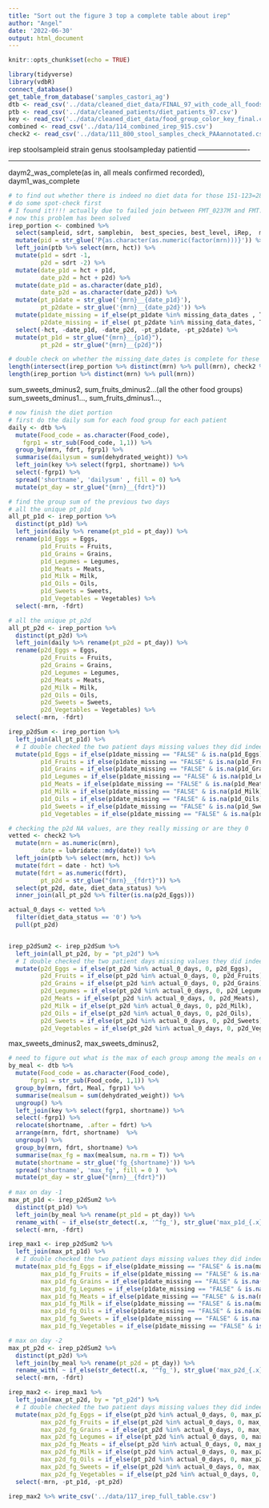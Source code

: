 ```yaml
---
title: "Sort out the figure 3 top a complete table about irep"
author: "Angel"
date: '2022-06-30'
output: html_document
---
```


```r
knitr::opts_chunk$set(echo = TRUE)
```



```r
library(tidyverse)
library(vdbR)
connect_database()
get_table_from_database('samples_castori_ag')
dtb <- read_csv('../data/cleaned_diet_data/FINAL_97_with_code_all_foods_drt_with_EN_finalized.csv')
ptb <- read_csv('../data/cleaned_patients/diet_patients_97.csv')
key <- read_csv('../data/cleaned_diet_data/food_group_color_key_final.csv', col_types = 'ccccc')
combined <- read_csv('../data/114_combined_irep_915.csv')
check2 <- read_csv('../data/111_800_stool_samples_check_PAAannotated.csv')
```
irep
stoolsampleid
strain
genus
stoolsampleday
patientid
----------------------

-----------------------
daym2_was_complete(as in, all meals confirmed recorded), 
daym1_was_complete

```r
# to find out whether there is indeed no diet data for those 151-123=28 shotgun samples
# do some spot-check first
# I found it!!!! actually due to failed join between FMT_0237M and FMT.0237M
# now this problem has been solved
irep_portion <- combined %>% 
  select(sampleid, sdrt, samplebin,  best_species, best_level, iRep,  mrn) %>% 
  mutate(pid = str_glue('P{as.character(as.numeric(factor(mrn)))}')) %>% 
  left_join(ptb %>% select(mrn, hct)) %>%
  mutate(p1d = sdrt -1,
         p2d = sdrt -2) %>% 
  mutate(date_p1d = hct + p1d,
         date_p2d = hct + p2d) %>% 
  mutate(date_p1d = as.character(date_p1d),
         date_p2d = as.character(date_p2d)) %>% 
  mutate(pt_p1date = str_glue('{mrn}__{date_p1d}'),
         pt_p2date = str_glue('{mrn}__{date_p2d}')) %>% 
  mutate(p1date_missing = if_else(pt_p1date %in% missing_data_dates , T, F),
         p2date_missing = if_else( pt_p2date %in% missing_data_dates, T, F)) %>% 
  select(-hct, -date_p1d, -date_p2d, -pt_p1date, -pt_p2date) %>% 
  mutate(pt_p1d = str_glue("{mrn}__{p1d}"),
         pt_p2d = str_glue("{mrn}__{p2d}"))

# double check on whether the missing_date_dates is complete for these irep samples
length(intersect(irep_portion %>% distinct(mrn) %>% pull(mrn), check2 %>% distinct(mrn) %>% pull(mrn)))
length(irep_portion %>% distinct(mrn) %>% pull(mrn))
```
sum_sweets_dminus2,
sum_fruits_dminus2…(all the other food groups)
sum_sweets_dminus1…,
sum_fruits_dminus1…,



```r
# now finish the diet portion
# first do the daily sum for each food group for each patient
daily <- dtb %>% 
  mutate(Food_code = as.character(Food_code),
    fgrp1 = str_sub(Food_code, 1,1)) %>% 
  group_by(mrn, fdrt, fgrp1) %>% 
  summarise(dailysum = sum(dehydrated_weight)) %>% 
  left_join(key %>% select(fgrp1, shortname)) %>% 
  select(-fgrp1) %>% 
  spread('shortname', 'dailysum' , fill = 0) %>% 
  mutate(pt_day = str_glue("{mrn}__{fdrt}"))

# find the group sum of the previous two days
# all the unique pt_p1d 
all_pt_p1d <- irep_portion %>% 
  distinct(pt_p1d) %>% 
  left_join(daily %>% rename(pt_p1d = pt_day)) %>% 
  rename(p1d_Eggs = Eggs,
         p1d_Fruits = Fruits,
         p1d_Grains = Grains,
         p1d_Legumes = Legumes,
         p1d_Meats = Meats,
         p1d_Milk = Milk,
         p1d_Oils = Oils,
         p1d_Sweets = Sweets,
         p1d_Vegetables = Vegetables) %>% 
  select(-mrn, -fdrt)

# all the unique pt_p2d
all_pt_p2d <- irep_portion %>% 
  distinct(pt_p2d) %>% 
  left_join(daily %>% rename(pt_p2d = pt_day)) %>% 
  rename(p2d_Eggs = Eggs,
         p2d_Fruits = Fruits,
         p2d_Grains = Grains,
         p2d_Legumes = Legumes,
         p2d_Meats = Meats,
         p2d_Milk = Milk,
         p2d_Oils = Oils,
         p2d_Sweets = Sweets,
         p2d_Vegetables = Vegetables) %>% 
  select(-mrn, -fdrt)

irep_p2dSum <- irep_portion %>% 
  left_join(all_pt_p1d) %>% 
  # I double checked the two patient days missing values they did indeed take 0 food.
  mutate(p1d_Eggs = if_else(p1date_missing == "FALSE" & is.na(p1d_Eggs), 0, p1d_Eggs),
         p1d_Fruits = if_else(p1date_missing == "FALSE" & is.na(p1d_Fruits), 0, p1d_Fruits),
         p1d_Grains = if_else(p1date_missing == "FALSE" & is.na(p1d_Grains), 0, p1d_Grains),
         p1d_Legumes = if_else(p1date_missing == "FALSE" & is.na(p1d_Legumes), 0, p1d_Legumes),
         p1d_Meats = if_else(p1date_missing == "FALSE" & is.na(p1d_Meats), 0, p1d_Meats),
         p1d_Milk = if_else(p1date_missing == "FALSE" & is.na(p1d_Milk), 0, p1d_Milk),
         p1d_Oils = if_else(p1date_missing == "FALSE" & is.na(p1d_Oils), 0, p1d_Oils),
         p1d_Sweets = if_else(p1date_missing == "FALSE" & is.na(p1d_Sweets), 0, p1d_Sweets),
         p1d_Vegetables = if_else(p1date_missing == "FALSE" & is.na(p1d_Vegetables), 0, p1d_Vegetables))

```
```r
# checking the p2d NA values, are they really missing or are they 0
vetted <- check2 %>% 
  mutate(mrn = as.numeric(mrn),
         date = lubridate::mdy(date)) %>% 
  left_join(ptb %>% select(mrn, hct)) %>% 
  mutate(fdrt = date - hct) %>% 
  mutate(fdrt = as.numeric(fdrt),
         pt_p2d = str_glue("{mrn}__{fdrt}")) %>% 
  select(pt_p2d, date, diet_data_status) %>% 
  inner_join(all_pt_p2d %>% filter(is.na(p2d_Eggs)))

actual_0_days <- vetted %>% 
  filter(diet_data_status == '0') %>% 
  pull(pt_p2d)


irep_p2dSum2 <- irep_p2dSum %>% 
  left_join(all_pt_p2d, by = "pt_p2d") %>% 
  # I double checked the two patient days missing values they did indeed take 0 food.
  mutate(p2d_Eggs = if_else(pt_p2d %in% actual_0_days, 0, p2d_Eggs),
         p2d_Fruits = if_else(pt_p2d %in% actual_0_days, 0, p2d_Fruits),
         p2d_Grains = if_else(pt_p2d %in% actual_0_days, 0, p2d_Grains),
         p2d_Legumes = if_else(pt_p2d %in% actual_0_days, 0, p2d_Legumes),
         p2d_Meats = if_else(pt_p2d %in% actual_0_days, 0, p2d_Meats),
         p2d_Milk = if_else(pt_p2d %in% actual_0_days, 0, p2d_Milk),
         p2d_Oils = if_else(pt_p2d %in% actual_0_days, 0, p2d_Oils),
         p2d_Sweets = if_else(pt_p2d %in% actual_0_days, 0, p2d_Sweets),
         p2d_Vegetables = if_else(pt_p2d %in% actual_0_days, 0, p2d_Vegetables))
```

max_sweets_dminus2,
max_sweets_dminus2,

```r
# need to figure out what is the max of each group among the meals on each day 
by_meal <- dtb %>% 
  mutate(Food_code = as.character(Food_code),
      fgrp1 = str_sub(Food_code, 1,1)) %>% 
  group_by(mrn, fdrt, Meal, fgrp1) %>% 
  summarise(mealsum = sum(dehydrated_weight)) %>% 
  ungroup() %>% 
  left_join(key %>% select(fgrp1, shortname)) %>% 
  select(-fgrp1) %>% 
  relocate(shortname, .after = fdrt) %>% 
  arrange(mrn, fdrt, shortname)  %>% 
  ungroup() %>% 
  group_by(mrn, fdrt, shortname) %>% 
  summarise(max_fg = max(mealsum, na.rm = T)) %>% 
  mutate(shortname = str_glue('fg_{shortname}')) %>% 
  spread('shortname', 'max_fg', fill = 0 )  %>% 
  mutate(pt_day = str_glue("{mrn}__{fdrt}"))
  
# max on day -1
max_pt_p1d <- irep_p2dSum2 %>% 
  distinct(pt_p1d) %>% 
  left_join(by_meal %>% rename(pt_p1d = pt_day)) %>% 
  rename_with( ~ if_else(str_detect(.x, '^fg_'), str_glue('max_p1d_{.x}'), .x)) %>% 
  select(-mrn, -fdrt)

irep_max1 <- irep_p2dSum2 %>% 
  left_join(max_pt_p1d) %>% 
  # I double checked the two patient days missing values they did indeed take 0 food.
  mutate(max_p1d_fg_Eggs = if_else(p1date_missing == "FALSE" & is.na(max_p1d_fg_Eggs), 0, max_p1d_fg_Eggs),
         max_p1d_fg_Fruits = if_else(p1date_missing == "FALSE" & is.na(max_p1d_fg_Fruits), 0, max_p1d_fg_Fruits),
         max_p1d_fg_Grains = if_else(p1date_missing == "FALSE" & is.na(max_p1d_fg_Grains), 0, max_p1d_fg_Grains),
         max_p1d_fg_Legumes = if_else(p1date_missing == "FALSE" & is.na(max_p1d_fg_Legumes), 0, max_p1d_fg_Legumes),
         max_p1d_fg_Meats = if_else(p1date_missing == "FALSE" & is.na(max_p1d_fg_Meats), 0, max_p1d_fg_Meats),
         max_p1d_fg_Milk = if_else(p1date_missing == "FALSE" & is.na(max_p1d_fg_Milk), 0, max_p1d_fg_Milk),
         max_p1d_fg_Oils = if_else(p1date_missing == "FALSE" & is.na(max_p1d_fg_Oils), 0, max_p1d_fg_Oils),
         max_p1d_fg_Sweets = if_else(p1date_missing == "FALSE" & is.na(max_p1d_fg_Sweets), 0, max_p1d_fg_Sweets),
         max_p1d_fg_Vegetables = if_else(p1date_missing == "FALSE" & is.na(max_p1d_fg_Vegetables), 0, max_p1d_fg_Vegetables))

# max on day -2
max_pt_p2d <- irep_p2dSum2 %>% 
  distinct(pt_p2d) %>% 
  left_join(by_meal %>% rename(pt_p2d = pt_day)) %>% 
  rename_with( ~ if_else(str_detect(.x, '^fg_'), str_glue('max_p2d_{.x}'), .x)) %>% 
  select(-mrn, -fdrt)

irep_max2 <- irep_max1 %>% 
  left_join(max_pt_p2d, by = "pt_p2d") %>% 
  # I double checked the two patient days missing values they did indeed take 0 food.
  mutate(max_p2d_fg_Eggs = if_else(pt_p2d %in% actual_0_days, 0, max_p2d_fg_Eggs),
         max_p2d_fg_Fruits = if_else(pt_p2d %in% actual_0_days, 0, max_p2d_fg_Fruits),
         max_p2d_fg_Grains = if_else(pt_p2d %in% actual_0_days, 0, max_p2d_fg_Grains),
         max_p2d_fg_Legumes = if_else(pt_p2d %in% actual_0_days, 0, max_p2d_fg_Legumes),
         max_p2d_fg_Meats = if_else(pt_p2d %in% actual_0_days, 0, max_p2d_fg_Meats),
         max_p2d_fg_Milk = if_else(pt_p2d %in% actual_0_days, 0, max_p2d_fg_Milk),
         max_p2d_fg_Oils = if_else(pt_p2d %in% actual_0_days, 0, max_p2d_fg_Oils),
         max_p2d_fg_Sweets = if_else(pt_p2d %in% actual_0_days, 0, max_p2d_fg_Sweets),
         max_p2d_fg_Vegetables = if_else(pt_p2d %in% actual_0_days, 0, max_p2d_fg_Vegetables)) %>% 
  select(-mrn, -pt_p1d, -pt_p2d)

irep_max2 %>% write_csv('../data/117_irep_full_table.csv')
```

